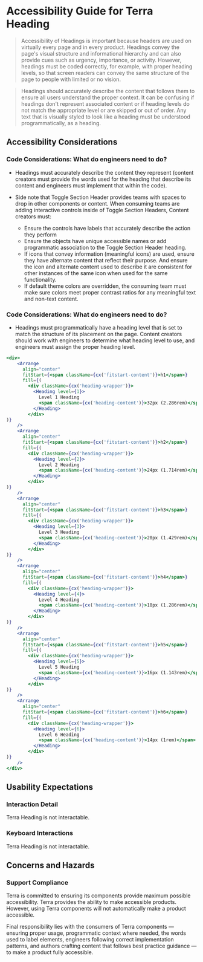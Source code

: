
<Badge />

# Accessibility Guide for Terra  Heading
> Accessibility of Headings is important because headers are used on virtually every page and in every product. Headings convey the page's visual structure and informational hierarchy and can also provide cues such as urgency, importance, or activity. However, headings must be coded correctly, for example, with proper heading levels, so that screen readers can convey the same structure of the page to people with limited or no vision.  

> Headings should accurately describe the content that follows them to ensure all users understand the proper context. It can be confusing if headings don't represent associated content or if heading levels do not match the appropriate level or are skipped or out of order. Any text that is visually styled to look like a heading must be understood programmatically, as a heading. 

## Accessibility Considerations 

### Code Considerations: What do engineers need to do?
- Headings must accurately describe the content they represent (content creators must provide the words used for the heading that describe its content and engineers must implement that within the code).

- Side note that Toggle Section Header provides teams with spaces to drop in other components or content. When consuming teams are adding interactive controls inside of Toggle Section Headers, Content creators must: 
    - Ensure the controls have labels that accurately describe the action they perform 
    - Ensure the objects have unique accessible names or add programmatic association to the Toggle Section Header heading.
    - If icons that convey information (meaningful icons) are used, ensure they have alternate content that reflect their purpose. And ensure the icon and alternate content used to describe it are consistent for other instances of the same icon when used for the same functionality.
    - If default theme colors are overridden, the consuming team must make sure colors meet proper contrast ratios for any meaningful text and non-text content.

### Code Considerations: What do engineers need to do?

- Headings must programmatically have a heading level that is set to match the structure of its placement on the page. Content creators should work with engineers to determine what heading level to use, and engineers must assign the proper heading level.

<div aria-label="Heading Demo">
  <HeadingLevels />
</div>

```jsx
<div>
    <Arrange
      align="center"
      fitStart={<span className={cx('fitstart-content')}>h1</span>}
      fill={(
        <div className={cx('heading-wrapper')}>
          <Heading level={1}>
            Level 1 Heading
            <span className={cx('heading-content')}>32px (2.286rem)</span>
          </Heading>
        </div>
)}
    />
    <Arrange
      align="center"
      fitStart={<span className={cx('fitstart-content')}>h2</span>}
      fill={(
        <div className={cx('heading-wrapper')}>
          <Heading level={2}>
            Level 2 Heading
            <span className={cx('heading-content')}>24px (1.714rem)</span>
          </Heading>
        </div>
)}
    />
    <Arrange
      align="center"
      fitStart={<span className={cx('fitstart-content')}>h3</span>}
      fill={(
        <div className={cx('heading-wrapper')}>
          <Heading level={3}>
            Level 3 Heading
            <span className={cx('heading-content')}>20px (1.429rem)</span>
          </Heading>
        </div>
)}
    />
    <Arrange
      align="center"
      fitStart={<span className={cx('fitstart-content')}>h4</span>}
      fill={(
        <div className={cx('heading-wrapper')}>
          <Heading level={4}>
            Level 4 Heading
            <span className={cx('heading-content')}>18px (1.286rem)</span>
          </Heading>
        </div>
)}
    />
    <Arrange
      align="center"
      fitStart={<span className={cx('fitstart-content')}>h5</span>}
      fill={(
        <div className={cx('heading-wrapper')}>
          <Heading level={5}>
            Level 5 Heading
            <span className={cx('heading-content')}>16px (1.143rem)</span>
          </Heading>
        </div>
)}
    />
    <Arrange
      align="center"
      fitStart={<span className={cx('fitstart-content')}>h6</span>}
      fill={(
        <div className={cx('heading-wrapper')}>
          <Heading level={6}>
            Level 6 Heading
            <span className={cx('heading-content')}>14px (1rem)</span>
          </Heading>
        </div>
)}
    />
</div>
```

## Usability Expectations

### Interaction Detail
Terra Heading is not interactable.

### Keyboard Interactions
Terra Heading is not interactable.

## Concerns and Hazards

### Support Compliance

Terra is committed to ensuring its components provide maximum possible accessibility. Terra provides the ability to make accessible products. However, using Terra components will not automatically make a product accessible.

Final responsibility lies with the consumers of Terra components — ensuring proper usage, programmatic context where needed, the words used to label elements, engineers following correct implementation patterns, and authors crafting content that follows best practice guidance — to make a product fully accessible.

